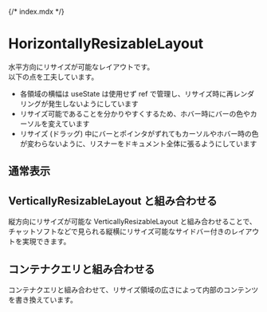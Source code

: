 {/* index.mdx */}



<Meta of={HorizontallyResizableLayoutStories} />

# HorizontallyResizableLayout

水平方向にリサイズが可能なレイアウトです。 <br />
以下の点を工夫しています。

- 各領域の横幅は useState は使用せず ref で管理し、リサイズ時に再レンダリングが発生しないようにしています
- リサイズ可能であることを分かりやすくするため、ホバー時にバーの色やカーソルを変えています
- リサイズ (ドラッグ) 中にバーとポインタがずれてもカーソルやホバー時の色が変わらないように、リスナーをドキュメント全体に張るようにしています

## 通常表示

<Canvas of={HorizontallyResizableLayoutStories.Default} />

## VerticallyResizableLayout と組み合わせる

縦方向にリサイズが可能な VerticallyResizableLayout と組み合わせることで、チャットソフトなどで見られる縦横にリサイズ可能なサイドバー付きのレイアウトを実現できます。

<Canvas of={HorizontallyResizableLayoutStories.WithVerticallyResizableSidebar} />

## コンテナクエリと組み合わせる

コンテナクエリと組み合わせて、リサイズ領域の広さによって内部のコンテンツを書き換えています。

<Canvas of={HorizontallyResizableLayoutStories.WithContainerQuery} />
